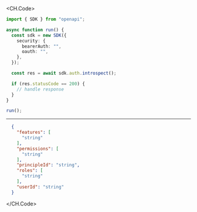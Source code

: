 
<CH.Code>
```typescript Introspect.ts
import { SDK } from "openapi";

async function run() {
  const sdk = new SDK({
    security: {
      bearerAuth: "",
      oauth: "",
    },
  });

  const res = await sdk.auth.introspect();

  if (res.statusCode == 200) {
    // handle response
  }
}

run();
```
---

```json Example Response
  {
    "features": [
      "string"
    ],
    "permissions": [
      "string"
    ],
    "principleId": "string",
    "roles": [
      "string"
    ],
    "userId": "string"
  }
```
</CH.Code>
